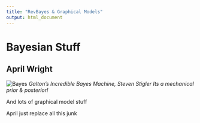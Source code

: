 ```yaml
---
title: "RevBayes & Graphical Models"
output: html_document
---
```



# Bayesian Stuff

## April Wright

![Bayes](Galton's Bayes Machine - Steven Stigler.jpg)
_Galton's Incredible Bayes Machine, Steven Stigler_
_Its a mechanical prior & posterior!_

And lots of graphical model stuff

April just replace all this junk